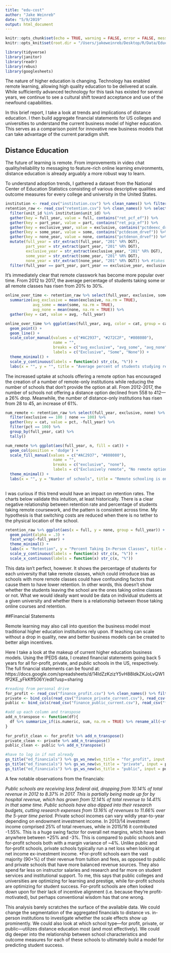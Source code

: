 ```yaml
---
title: "edu-cost"
author: "Jake Weinreb"
date: "5/9/2019"
output: html_document
---
```


```r
knitr::opts_chunk$set(echo = TRUE, warning = FALSE, error = FALSE, message = FALSE)
knitr::opts_knit$set(root.dir = "/Users/jakeweinreb/Desktop/R/Data/Education/")
```

```r
library(tidyverse)
library(janitor)
library(readr)
library(rebus)
library(googlesheets)
```

The nature of higher education is changing.  Technology has enabled remote learning, allowing high quality education to be delivered at scale.  While sufficiently advanced technology for this task has existed for several years, we continue to see a cultural shift toward acceptance and use of the newfound capabilities.  

In this brief report, I take a look at trends and implications of distance education.  I then build aggregate financial statements for US colleges and universities to understand the current business model of higher education.  This serves as a comparison point for innovative new business models that can take advantage of the current paradigm shift.

## Distance Education

The future of learning is remote.  From improvements in video chat quality/reliability to messaging to feature-rich online learning environments, distance education is already arguably a more robust way to learn.

To understand adoption trends, I gathered a dataset from the National Center of Education Statistics consisting of various descriptive qualities and outcome measures for every college and university in the United States.  

```r
institution <- read_csv("institution.csv") %>% clean_names() %>% filter(instcat_hd2017 == 2)
retention_raw <- read_csv("retention.csv") %>% clean_names() %>% select(-x33) %>% 
  filter(unit_id %in% institution$unit_id) %>% 
  gather(key = full_year, value = full, contains("ret_pcf_ef")) %>% 
  gather(key = part_year, value = part, contains("ret_pcp_ef")) %>% 
  gather(key = exclusive_year, value = exclusive, contains("pctdeexc_drvef")) %>% 
  gather(key = some_year, value = some, contains("pctdesom_drvef")) %>% 
  gather(key = none_year, value = none, contains("pctdenon_drvef")) %>% 
  mutate(full_year = str_extract(full_year, "201" %R% DGT),
         part_year = str_extract(part_year, "201" %R% DGT),
         exclusive_year = str_extract(exclusive_year, "201" %R% DGT),
         some_year = str_extract(some_year, "201" %R% DGT),
         none_year = str_extract(none_year, "201" %R% DGT)) %>% #takes a while (~10 mins)
  filter(full_year == part_year, part_year == exclusive_year, exclusive_year == some_year, some_year == none_year)
```

It's immediately clear that remote classwork has become more popular over time.  From 2012 to 2017, the average percentage of students taking some or all remote classes has risen from 20% to 30%.

```r
online_over_time <- retention_raw %>% select(full_year, exclusive, some, none) %>% group_by(full_year) %>%
  summarize(avg_exclusive = mean(exclusive, na.rm = TRUE),
            avg_some = mean(some, na.rm = TRUE),
            avg_none = mean(none, na.rm = TRUE)) %>% 
  gather(key = cat, value = avg, -full_year) 

online_over_time %>% ggplot(aes(full_year, avg, color = cat, group = cat)) + 
  geom_point() + 
  geom_line() +
  scale_color_manual(values = c("#AC2937", "#272C2F", "#808080"),
                     name = "",
                     breaks = c("avg_exclusive", "avg_some", "avg_none"),
                     labels = c("Exclusive", "Some", "None")) +
  theme_minimal() +
  scale_y_continuous(labels = function(x) str_c(x, "%")) +
  labs(x = "", y = "", title = "Average percent of students studying remotely")
```

The increased uptake at schools offering a remote option has encouraged the creation of a number of remote-only institutions while reducing the number of schools that don't provide the option at all. From 2012-2017, the number of schools not offering a distance option declined from 558 to 412---a 26% drop.  Meanwhile, the number of distance-only institutions has risen from 28 to 45, an increase of 61%.

```r
num_remote <- retention_raw %>% select(full_year, exclusive, none) %>% 
  filter(exclusive == 100 | none == 100) %>% 
  gather(key = cat, value = pct, -full_year) %>% 
  filter(pct == 100) %>% 
  group_by(full_year, cat) %>% 
  tally()

num_remote %>% ggplot(aes(full_year, n, fill = cat)) + 
  geom_col(position = 'dodge') +
  scale_fill_manual(values = c("#AC2937", "#808080"),
                     name = "",
                     breaks = c("exclusive", "none"),
                     labels = c("Exclusively remote", "No remote option")) +
  theme_minimal() +
  labs(x = "", y = "Number of schools", title = "Remote schooling is on the rise")
  
```

I was curious if this trend would have an impact on retention rates.  The charts below validate this intuition, at least historically.  There is a clear negative relationship between retention rate and percentage of students taking remote coursework, and the pattern is consistent across time.  My hypothesis is that switching costs are reduced when there is no tether to the physical location of the school.

```r
retention_raw %>% ggplot(aes(x = full, y = none, group = full_year)) + 
  geom_point(alpha = .3) + 
  facet_wrap(~full_year) +
  theme_minimal() +
  labs(x = "Retention", y = "Percent Taking In-Person Classes", title = "Remote schooling leads to lower retention") +
  scale_y_continuous(labels = function(x) str_c(x, "%")) +
  scale_x_continuous(labels = function(x) str_c(x, "%"))
```

This data isn't perfect, however.  It shows the percentage of students for each university that take remote classes, which could introduce bias as schools with more remote classes could have confounding factors that cause them to have lower retention.  In other words, this doesn't show whether the students leaving the school are the ones taking online classes or not.  What we would ideally want would be data on individual students at a given university and whether there is a relationship between those taking online courses and retention.

##Financial Statements

Remote learning may also call into question the business model most traditional higher education institutions rely upon.  If teaching can scale without a drop in quality, new and better business models can be created to better align incentives.  

Here I take a look at the makeup of current higher education business models.  Using the IPEDS data, I created financial statements going back 5 years for all for-profit, private, and public schools in the US, respectively.  The full financial statements can be found at: https://docs.google.com/spreadsheets/d/14IdZzKzizY5vH88ldkZKJoLvQW1fP2KE_yFkKff506Y/edit?usp=sharing

```r
#reading from personal drive
for_profit <- read_csv("finance_profit.csv") %>% clean_names() %>% filter(unit_id %in% institution$unit_id)
private <- bind_cols(read_csv("finance_private_current.csv"), read_csv("finance_private_historical.csv")) %>% clean_names() %>% filter(unit_id %in% institution$unit_id)
public <- bind_cols(read_csv("finance_public_current.csv"), read_csv("finance_public_historical.csv")) %>% clean_names() %>% filter(unit_id %in% institution$unit_id)
```

```r
#add up each column and transpose
add_n_transpose <- function(df){
  df %>% summarize_if(is.numeric, sum, na.rm = TRUE) %>% rename_all(~str_remove(., "_f" %R% one_or_more("[:alnum:]") %R% END)) %>% t() %>% as.data.frame %>% rownames_to_column()
}
  
for_profit_clean <- for_profit %>% add_n_transpose()
private_clean <- private %>% add_n_transpose()
public_clean <- public %>% add_n_transpose()
```

```r
#have to log in if not already
gs_title("ed_financials") %>% gs_ws_new(ws_title = "for_profit", input = for_profit_clean)
gs_title("ed_financials") %>% gs_ws_new(ws_title = "private", input = private_clean)
gs_title("ed_financials") %>% gs_ws_new(ws_title = "public", input = public_clean)
```

A few notable observations from the financials:

*Public schools are receiving less federal aid, dropping from 10.14% of total revenue in 2012 to 8.37% in 2017.  This is partially being made up for by hospital revenue, which has grown from 12.14% of total revenue to 14.41% in that same time.  Public schools have also dipped into their research budgets, cutting research expenses from 13.16% of revenues to 11.66% over the 5-year time period.
*Private school incomes can vary wildly year-to-year depending on endowment investment income.  In 2013/14 investment income comprised 25% of total revenues, while in 2015/16 it contributed -1.55%.  This is a huge swing factor for overall net margins, which have been anywhere between +25% and -3%.  This is compared to public schools and for-profit schools both with a margin variance of ~4%.  Unlike public and for-profit schools, private schools typically run a net loss when looking at net income ex-investment income.
*For-profit schools earn the vast majority (90+%) of their revenue from tuition and fees, as opposed to public and private schools that have more balanced revenue sources.  They also spend far less on instructor salaries and research and far more on student services and institutional support.  To me, this says that public colleges and universities are optimizing for learning and prestige, while for-profit schools are optimizing for student success.  For-profit schools are often looked down upon for their lack of incentive alignment (i.e. because they're profit-motivated), but perhaps conventional wisdom has that one wrong.


This analysis barely scratches the surface of the available data.  We could change the segmentation of the aggregated financials to distance vs. in-person institutions to investigate whether the scale effects show up prominently.  We could also look at which school type---for profit, private, or public---utilizes distance education most (and most effectively).  We could dig deeper into the relationship between school characteristics and outcome measures for each of these schools to ultimately build a model for predicting student success.  



